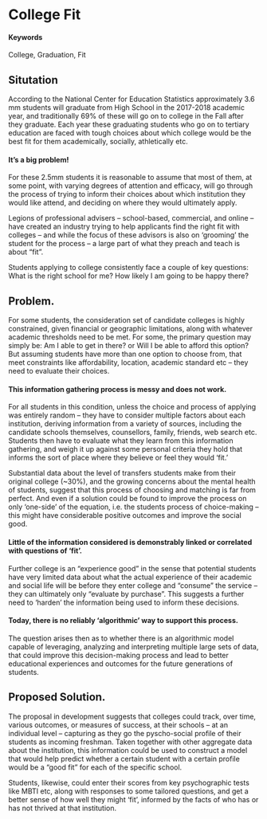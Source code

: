 # College Fit {#slug-one}

#### Keywords

College, Graduation, Fit

## Situtation

According to the National Center for Education Statistics approximately 3.6 mm students will graduate from High School in the 2017-2018 academic year, and traditionally 69% of these will go on to college in the Fall after they graduate. Each year these graduating students who go on to tertiary education are faced with tough choices about which college would be the best fit for them academically, socially, athletically etc.

#### It’s a big problem!

For these 2.5mm students it is reasonable to assume that most of them, at some point, with varying degrees of attention and efficacy, will go through the process of trying to inform their choices about which institution they would like attend, and deciding on where they would ultimately apply.

Legions of professional advisers – school-based, commercial, and online – have created an industry trying to help applicants find the right fit with colleges – and while the focus of these advisors is also on ‘grooming’ the student for the process – a large part of what they preach and teach is about “fit”.

Students applying to college consistently face a couple of key questions: What is the right school for me?  How likely I am going to be happy there? 

## Problem.

For some students, the consideration set of candidate colleges is highly constrained, given financial or geographic limitations, along with whatever academic thresholds need to be met.  For some, the primary question may simply be: Am I able to get in there? or Will I be able to afford this option?  But assuming students have more than one option to choose from, that meet constraints like affordability, location, academic standard etc – they need to evaluate their choices. 

#### This information gathering process is messy and does not work.

For all students in this condition, unless the choice and process of applying was entirely random – they have to consider multiple factors about each institution, deriving information from a variety of sources, including the candidate schools themselves, counsellors, family, friends, web search etc.   Students then have to evaluate what they learn from this information gathering, and weigh it up against some personal criteria they hold that informs the sort of place where they believe or feel they would ‘fit.’   

Substantial data about the level of transfers students make from their original college (~30%), and the growing concerns about the mental health of students, suggest that this process of choosing and matching is far from perfect.  And even if a solution could be found to improve the process on only ‘one-side’ of the equation, i.e. the students process of choice-making – this might have considerable positive outcomes and improve the social good.

#### Little of the information considered is demonstrably linked or correlated with questions of ‘fit’.

Further college is an “experience good” in the sense that potential students have very limited data about what the actual experience of their academic and social life will be before they enter college and "consume" the service -- they can ultimately only “evaluate by purchase”.   This suggests a further need to ‘harden’ the information being used to inform these decisions.

#### Today, there is no reliably ‘algorithmic’ way to support this process. 

The question arises then as to whether there is an algorithmic model capable of leveraging, analyzing and interpreting multiple large sets of data, that could improve this decision-making process and lead to better educational experiences and outcomes for the future generations of students.

## Proposed Solution.

The proposal in development suggests that colleges could track, over time, various outcomes, or measures of success, at their schools – at an individual level – capturing as they go the pyscho-social profile of their students as incoming freshman.  Taken together with other aggregate data about the institution, this information could be used to construct a model that would help predict whether a certain student with a certain profile would be a “good fit” for each of the specific school. 

Students, likewise, could enter their scores from key psychographic tests like MBTI etc, along with responses to some tailored questions, and get a better sense of how well they might ‘fit’, informed by the facts of who has or has not thrived at that institution.
